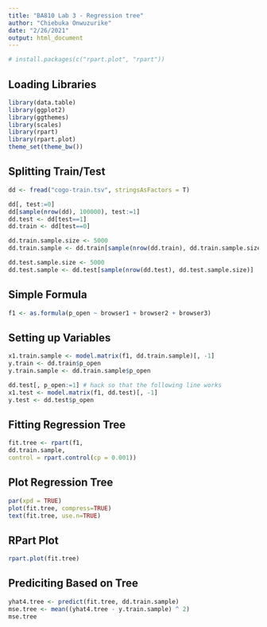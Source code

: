 ---
title: "BA810 Lab 3 - Regression tree"
author: "Chiebuka Onwuzurike"
date: "2/26/2021"
output: html_document
---

```{r}
# install.packages(c("rpart.plot", "rpart"))
```

## Loading Libraries 
```{r}
library(data.table)
library(ggplot2)
library(ggthemes)
library(scales)
library(rpart)
library(rpart.plot)
theme_set(theme_bw())
```

## Splitting Train/Test
```{r}
dd <- fread("cogo-train.tsv", stringsAsFactors = T)
```

```{r}
dd[, test:=0]
dd[sample(nrow(dd), 100000), test:=1] 
dd.test <- dd[test==1]
dd.train <- dd[test==0]

dd.train.sample.size <- 5000
dd.train.sample <- dd.train[sample(nrow(dd.train), dd.train.sample.size)]

dd.test.sample.size <- 5000
dd.test.sample <- dd.test[sample(nrow(dd.test), dd.test.sample.size)]

```

## Simple Formula
```{r}
f1 <- as.formula(p_open ~ browser1 + browser2 + browser3)
```

## Setting up Variables
```{r}
x1.train.sample <- model.matrix(f1, dd.train.sample)[, -1]
y.train <- dd.train$p_open
y.train.sample <- dd.train.sample$p_open
```

```{r}
dd.test[, p_open:=1] # hack so that the following line works
x1.test <- model.matrix(f1, dd.test)[, -1]
y.test <- dd.test$p_open
```
## Fitting Regression Tree
```{r}
fit.tree <- rpart(f1,
dd.train.sample,
control = rpart.control(cp = 0.001))
```
## Plot Regression Tree
```{r}
par(xpd = TRUE)
plot(fit.tree, compress=TRUE)
text(fit.tree, use.n=TRUE)
```
## RPart Plot
```{r}
rpart.plot(fit.tree)
```
## Prediciting Based on Tree
```{r}
yhat4.tree <- predict(fit.tree, dd.train.sample)
mse.tree <- mean((yhat4.tree - y.train.sample) ^ 2)
mse.tree
```

